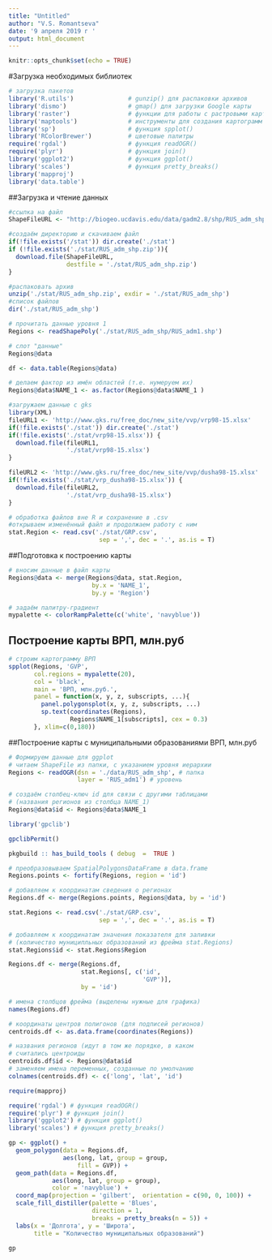 ---
title: "Untitled"
author: "V.S. Romantseva"
date: '9 апреля 2019 г '
output: html_document
---

```{r setup, include=FALSE}
knitr::opts_chunk$set(echo = TRUE)
```

#Загрузка необходимых библиотек

```{r, echo=FALSE}
# загрузка пакетов
library('R.utils')               # gunzip() для распаковки архивов 
library('dismo')                 # gmap() для загрузки Google карты
library('raster')                # функции для работы с растровыми картами в R
library('maptools')              # инструменты для создания картограмм
library('sp')                    # функция spplot()
library('RColorBrewer')          # цветовые палитры
require('rgdal')                 # функция readOGR()
require('plyr')                  # функция join()
library('ggplot2')               # функция ggplot()
library('scales')                # функция pretty_breaks()
library('mapproj')
library('data.table')
```

##Загрузка и чтение данных
```{r, echo=FALSE}
#ссылка на файл
ShapeFileURL <- "http://biogeo.ucdavis.edu/data/gadm2.8/shp/RUS_adm_shp.zip"

#создаём директорию и скачиваем файл
if(!file.exists('/stat')) dir.create('./stat')
if (!file.exists('./stat/RUS_adm_shp.zip')){
  download.file(ShapeFileURL,
                destfile = './stat/RUS_adm_shp.zip')
}

#распаковать архив
unzip('./stat/RUS_adm_shp.zip', exdir = './stat/RUS_adm_shp')
#список файлов
dir('./stat/RUS_adm_shp')

# прочитать данные уровня 1
Regions <- readShapePoly('./stat/RUS_adm_shp/RUS_adm1.shp')

# слот "данные"
Regions@data

df <- data.table(Regions@data)

# делаем фактор из имён областей (т.е. нумеруем их)
Regions@data$NAME_1 <- as.factor(Regions@data$NAME_1 )

#загружаем данные с gks
library(XML)
fileURL1 <- 'http://www.gks.ru/free_doc/new_site/vvp/vrp98-15.xlsx'
if(!file.exists('./stat')) dir.create('./stat')
if(!file.exists('./stat/vrp98-15.xlsx')) {
  download.file(fileURL1,
                './stat/vrp98-15.xlsx')
}

fileURL2 <- 'http://www.gks.ru/free_doc/new_site/vvp/dusha98-15.xlsx'
if(!file.exists('./stat/vrp_dusha98-15.xlsx')) {
  download.file(fileURL2,
                './stat/vrp_dusha98-15.xlsx')
}

# обработка файлов вне R и сохранение в .csv
#открываем изменённый файл и продолжаем работу с ним
stat.Region <- read.csv('./stat/GRP.csv', 
                         sep = ',', dec = '.', as.is = T)

```

##Подготовка к построению карты
```{r, echo=FALSE}
# вносим данные в файл карты
Regions@data <- merge(Regions@data, stat.Region,
                       by.x = 'NAME_1',
                       by.y = 'Region')

# задаём палитру-градиент
mypalette <- colorRampPalette(c('white', 'navyblue'))
```

## Построение карты ВРП, млн.руб
```{r, echo=FALSE}
# строим картограмму ВРП
spplot(Regions, 'GVP',
       col.regions = mypalette(20),
       col = 'black',
       main = 'ВРП, млн.руб.',
       panel = function(x, y, z, subscripts, ...){
         panel.polygonsplot(x, y, z, subscripts, ...)
         sp.text(coordinates(Regions),
                 Regions$NAME_1[subscripts], cex = 0.3)
       }, xlim=c(0,180))
```

##Построение карты с муниципальными образованиями ВРП, млн.руб
```{r, echo=FALSE}
# Формируем данные для ggplot
# читаем ShapeFile из папки, с указанием уровня иерархии
Regions <- readOGR(dsn = './data/RUS_adm_shp', # папка
                   layer = 'RUS_adm1') # уровень

# создаём столбец-ключ id для связи с другими таблицами
# (названия регионов из столбца NAME_1)
Regions@data$id <- Regions@data$NAME_1

library('gpclib')

gpclibPermit()

pkgbuild :: has_build_tools ( debug  =  TRUE )

# преобразовываем SpatialPolygonsDataFrame в data.frame
Regions.points <- fortify(Regions, region = 'id')

# добавляем к координатам сведения о регионах
Regions.df <- merge(Regions.points, Regions@data, by = 'id')

stat.Regions <- read.csv('./stat/GRP.csv', 
                         sep = ',', dec = '.', as.is = T)

# добавляем к координатам значения показателя для заливки
# (количество муниципльных образований из фрейма stat.Regions)
stat.Regions$id <- stat.Regions$Region

Regions.df <- merge(Regions.df,
                    stat.Regions[, c('id',
                                     'GVP')],
                    by = 'id')

# имена столбцов фрейма (выделены нужные для графика)
names(Regions.df)

# координаты центров полигонов (для подписей регионов)
centroids.df <- as.data.frame(coordinates(Regions))

# названия регионов (идут в том же порядке, в каком
# считались центроиды
centroids.df$id <- Regions@data$id
# заменяем имена переменных, созданные по умолчанию
colnames(centroids.df) <- c('long', 'lat', 'id')

require(mapproj)

require('rgdal') # функция readOGR()
require('plyr') # функция join()
library('ggplot2') # функция ggplot()
library('scales') # функция pretty_breaks()

gp <- ggplot() +
  geom_polygon(data = Regions.df,
               aes(long, lat, group = group,
                   fill = GVP)) +
  geom_path(data = Regions.df,
            aes(long, lat, group = group),
            color = 'navyblue') +
  coord_map(projection = 'gilbert',  orientation = c(90, 0, 100)) +
  scale_fill_distiller(palette = 'Blues',
                       direction = 1,
                       breaks = pretty_breaks(n = 5)) +
  labs(x = 'Долгота', y = 'Широта',
       title = "Количество муниципальных образований") 

gp

```

